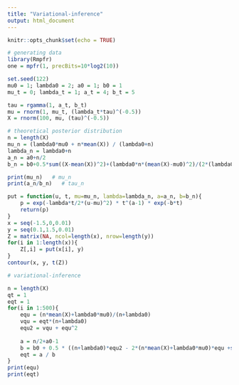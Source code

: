 ```yaml
---
title: "Variational-inference"
output: html_document
---
```


```r
knitr::opts_chunk$set(echo = TRUE)
```

```r
# generating data
library(Rmpfr)
one = mpfr(1, precBits=10*log2(10))

set.seed(122)
mu0 = 1; lambda0 = 2; a0 = 1; b0 = 1
mu_t = 0; lambda_t = 1; a_t = 4; b_t = 5

tau = rgamma(1, a_t, b_t)
mu = rnorm(1, mu_t, (lambda_t*tau)^(-0.5))
X = rnorm(100, mu, (tau)^(-0.5))
```

```r
# theoretical posterior distribution
n = length(X)
mu_n = (lambda0*mu0 + n*mean(X)) / (lambda0+n)
lambda_n = lambda0+n
a_n = a0+n/2
b_n = b0+0.5*sum((X-mean(X))^2)+(lambda0*n*(mean(X)-mu0)^2)/(2*(lambda0+n))

print(mu_n)   # mu_n
print(a_n/b_n)   # tau_n
```


```r
put = function(u, t, mu=mu_n, lambda=lambda_n, a=a_n, b=b_n){
    p = exp(-lambda*t/2*(u-mu)^2) * t^(a-1) * exp(-b*t)
    return(p)
}
x = seq(-1.5,0,0.01)
y = seq(0.1,1.5,0.01)
Z = matrix(NA, ncol=length(x), nrow=length(y))
for(i in 1:length(x)){
    Z[,i] = put(x[i], y)
}
contour(x, y, t(Z))
```


```r
# variational-inference

n = length(X)
qt = 1
eqt = 1
for(i in 1:500){
    equ = (n*mean(X)+lambda0*mu0)/(n+lambda0)
    vqu = eqt*(n+lambda0)
    equ2 = vqu + equ^2
    
    a = n/2+a0-1
    b = b0 + 0.5 * ((n+lambda0)*equ2 - 2*(n*mean(X)+lambda0*mu0)*equ +sum(X^2) + lambda0*mu0^2)
    eqt = a / b
}
print(equ)
print(eqt)
```




